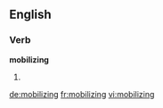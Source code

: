 ==English==

===Verb===
'''mobilizing'''

# {{present participle of|[[mobilize]]}}

[[de:mobilizing]]
[[fr:mobilizing]]
[[vi:mobilizing]]